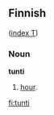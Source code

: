 ==Finnish==
([[Wiktionary:Finnish_index_t|index T]])

===Noun===
'''tunti'''
# [[hour]].

[[fi:tunti]]